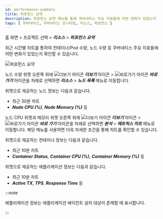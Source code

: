 ```yaml
---
id: performance-summary
title: 퍼포먼스 요약
description: 퍼포먼스 요약 메뉴를 통해 쿠버네티스 주요 지표들에 어떤 변화가 있었는지 확인할 수 있습니다.
tags: [ 쿠버네티스, 쿠버네티스 모니터링, 리소스, 퍼포먼스 ]
---
```


홈 화면 > 프로젝트 선택 > ***리소스*** > ***퍼포먼스 요약***

최근 시간별 차트를 통하여 컨테이너/Pod 수량, 노드 수량 등 쿠버네티스 주요 지표들에 어떤 변화가 있었는지 확인할 수 있습니다.

![퍼포먼스 요약](/img/performance-summary.png)

노드 수량 위젯 오른쪽 위에 ![더보기 아이콘](/img/ico-more.svg) ***더보기*** 아이콘 > ![바로가기 아이콘](/img/ico-shortcut.svg) ***바로 가기*** 아이콘을 차례로 선택하면 ***리소스*** > ***노드 목록*** 메뉴로 이동합니다. 

위젯으로 제공하는 노드 정보는 다음과 같습니다.

* 최근 30분 차트
* ***Node CPU (%)***, ***Node Memory (%)*** 등

노드 CPU 위젯과 메모리 위젯 오른쪽 위에 ![더보기 아이콘](/img/ico-more.svg) ***더보기*** 아이콘 > ![바로가기 아이콘](/img/ico-shortcut.svg) ***바로 가기*** 아이콘을 차례로 선택하면 ***분석*** > ***메트릭스 차트*** 메뉴로 이동합니다. 해당 메뉴를 사용하면 더욱 자세한 조건을 통해 차트를 확인할 수 있습니다.

위젯으로 제공하는 컨테이너 정보는 다음과 같습니다.

* 최근 10분 차트
* ***Container Status***, ***Container CPU (%)***, ***Container Memory (%)*** 등

위젯으로 제공하는 애플리케이션 정보는 다음과 같습니다.

* 최근 10분 차트
* ***Active TX***, ***TPS***, ***Response Time*** 등

:::note

애플리케이션 정보는 애플리케이션 에이전트 설치 대상이 존재할 때 표시합니다.

:::

<!-- 

106 대비 차트 이미지 교체 
추가 기술 및 현행화 필요

-->